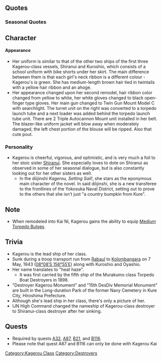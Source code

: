 {{ShipPageHeader}}

==Quotes==
{{ShipQuotes
|Introduction = やっと会えた！陽炎よ。よろしくねっ！
|Introduction/En = We've finally met! I'm Kagerou. Treat me well!

|Introduction/Kai Ni = 司令、今日も合いた！しっかり改修した、新しい陽炎よ！行きましょう！
|Introduction/Kai Ni/En = We're together again today, Commander! I'm a whole new Kagerou now that I've been thoroughly remodeled! Let's go!

|Library = 第四次軍備充実計画で建造された陽炎型駆逐艦、ネームシップの陽炎よ。<br>新鋭の主力駆逐艦として、ハワイ攻撃機動部隊を始め、様々な作戦に参加したわ！<br>よろしくね！
|Library/En = Constructed for the Circle-4 programe, Kagerou-class nameship, Kagerou.<br>As the main power of the newly-made ships, staring off with the Hawaii attack force, I was in lots of varied battles!<br>Treat me well!
|Library/Note = Minor error: was actually created as part of the [https://en.wikipedia.org/wiki/3rd_Naval_Armaments_Supplement_Programme_%28Japan,_1937%29 Circle-3 program], not Circle-4.

|Secretary 1 = 出番かしら？
|Secretary 1/En = Time to go?

|Secretary 1/Kai = 陽炎の出番なの？
|Secretary 1/Kai/En = Is it Kagerou's turn?

|Secretary 2 = なーに？お話したいの？
|Secretary 2/En = Wha~t? You want to talk?

|Secretary 2/Kai Ni = 陽炎の出番？やった！
|Secretary 2/Kai Ni/En = It's my turn? Awright!

|Secretary 3 = ちょっあまり触ると怒るわよ、もぅ
|Secretary 3/En = I'll get angry if you touch me too much, you know?

|Idle/Kai = 司令、話聞いてる？司令？司令ったら！もう私無視するなんてどういうつもり！？
|Idle/Kai/En = Commander, are you listening? Commander? Oh, come on, Commander! What's the big idea, ignoring me?!

|Secretary Married = やったぁ！
|Secretary Married/En = Yay!

|Secretary Married/Kai = 司令…んーまぁ頑張ってるじゃない？うん。私も頑張らないと、一緒にね♪
|Secretary Married/Kai/En = Commander... You've really been doing your best, haven't you? Yeah. I have do my best too, alongside you.

|Wedding = あ、司令！お疲れ様ー…えーと…あっ！これ、ハワイ土産のチョコレートです！
|Wedding/En = Ah, Commander! Great work!... Erm, right.. Um, here's a Hawaiian souvenir chocolate for you!

|Looking At Scores = 司令に電文が届いてるわ
|Looking At Scores/En = A telegram for the commander has arrived.

|Looking At Scores/Kai Ni = はいはい。情報でしょう？私に見せて上げるかな。
|Looking At Scores/Kai Ni/En = I know, I know... you want the intelligence, right? I'll show it to you♪

|Joining A Fleet = いよいよ、私の出番ね！
|Joining A Fleet/En = At last, it's my turn!

|Equipment 1 = やったぁ！
|Equipment 1/En = Yay!

|Equipment 1/Kai Ni = サンキュ！これで行けるわ！?
|Equipment 1/Kai Ni/En = Thank you! I can make it with this!

|Equipment 2 = お？いいんじゃない？ありがとっ
|Equipment 2/En = Oh? This is pretty good! Thanks.

|Equipment 3 = サンキュ！私の活躍、期待してね！
|Equipment 3/En = Thank you! Expect great things from me!

|Supply = サンキュ！私の活躍、期待してね！
|Supply/En = Thank you! Expect great things from me!

|Supply/Kai = 補給か…、ありがと！
|Supply/Kai/En = Supplies? Thanks!

|Docking Minor = 陽炎、休憩入りまーす！
|Docking Minor/En = Kagerou, taking a brea~k!

|Docking Major = ちょっとお休みするね。ふぁーあ…
|Docking Major/En = I'll be away for a bit. *sigh*.

|Docking Complete = 修理の終わった仲間がいるわね。
|Docking Complete/En = Looks like a new friend has just finished repairs.

|Construction = 新しい仲間が到着したわ
|Construction/En = A new friend has arrived.

|Returning From Sortie = 作戦完了よ
|Returning From Sortie/En = Battle complete.

|Starting A Sortie = 両舷全速、陽炎出撃しまーす！
|Starting A Sortie/En = Both turbines to full speed! Kagerou, sortieing!

|Starting A Sortie/Kai Ni = 十八駆、陽炎出撃よ！さあ、行くわよ！
|Starting A Sortie/Kai Ni/En = DesDiv18, Kagerou, sortieing! Now, let's go!

|Battle Start = 砲雷撃戦、用意！
|Battle Start/En = Surface action preparations complete!

|Battle Start/Kai = 敵艦隊発見！　突撃するわ！　陽炎についてらっしゃい！
|Battle Start/Kai/En = Enemy Fleet discovered! I'm going in! Stick with Kagerou!

|Battle Start/Kai Ni = さぁて、皆、いい？改装陽炎型の威力、見せてあげるから！いけ！
|Battle Start/Kai Ni/En = Alright. Ready, everyone? I'll show you the might of the remodeled Kagerou-class! Let's go!

|Attack = 攻撃よ、砲撃！
|Attack/En = Attack!

|Night Battle = 追撃戦に移行するわ！
|Night Battle/En = Switching to pursuit battle!

|Night Attack = 悪いわね、貰ったわ！
|Night Attack/En = How bad for you, take this!

|MVP = どう、私の戦闘は。少しは参考になったかな？ああ、お礼なんていいのよ。
|MVP/En = How was it, my fighting? A text-book case? Ah, thanking me is enough.
|MVP/Note = She's saying that her battle is good enough to use as a reference.

|Minor Damage 1 = ふんっ、これくらい！
|Minor Damage 1/En = Hmmph, it'll take more than that!

|Minor Damage 2 = な、何なの～？
|Minor Damage 2/En = W-what?

|Major Damage = 陽炎型ネームシップの名が泣くわ…も～っ！
|Major Damage/En = I'm not worth of the position of the Kagerou nameship... *sigh*

|Sunk = 私が沈むの？ホントに？嘘…
|Sunk/En = I'm sinking? Really? No way...
}}

===Seasonal Quotes===
{{Shipquoteseasonal
|SecondAnniversary2015 = 今日は大事な日じゃない？司令、みんな、おめでとぅ！
|SecondAnniversary2015_EN = Isn't today a important day? Command, everyone, congrats!
|SecondAnniversary2015_Clip = {{Audio|file=Kagerou_Second Anniversary.ogg}}
|SecondAnniversary2015_Note =

|EarlySummer2015 = 不知火～、あんたも今年は新しい水着買いなさいよ。ふえ？ああ、もう！私が選んであげる！
|EarlySummer2015_EN = Shiranui~! You, too, should buy a new swimsuit this year. Eh? Aah, sheesh! I'll choose for you!
|EarlySummer2015_Clip = {{Audio|file=Kagerou_Early_Summer_2015.ogg}}
|EarlySummer2015_Note = 

|MidSummer2015 = ほーら！十八駆で海に行くわよ。ちゃんと服の下に水着着た？不知火、アンタもよ！
|MidSummer2015_EN = Hey! We're going to sea with the 18th Des Div's members. Are you all properly wearing swimsuits under your clothes? Shiranui, this goes for you too!
|MidSummer2015_Clip = {{Audio|file=Kagerou_Mid-Summer_2015_Secretary_1.ogg}}
|MidSummer2015_Note =

|Christmas2015 = クリスマスよ。楽しまないと！皆食べてる？お、不知火も意外と楽しそうね。
|Christmas2015_EN = It's Christmas, we need to enjoy ourselves! Is everyone eating? Oh, Shiranui looks surprisingly happy, doesn't she?
|Christmas2015_Clip = {{Audio|file=Kagerou_Christmas_2015.ogg}}
|Christmas2015_Note = 

|EndofYear2015 = もう大晦日、ホント早いわよね。大掃除も早めに片付けないと。え？おせち？う～ん・・・。
|EndofYear2015_EN = It's already New Year's Eve, it really came too fast. I should also finish up fast with cleaning. Eh? New Year's Food? Yeah.
|EndofYear2015_Clip = {{Audio|file=Kagerou_End_of_Year_2015.ogg}}
|EndofYear2015_Note = 

|NewYear2016 = 司令、あけましておめでとう！今年も、十八駆と、陽炎型をどうぞよろしくね！
|NewYear2016_EN = Commander, Happy New Year! Please take care of the Kagerou class and 18th Destroyer Division this year, too!
|NewYear2016_Clip = {{Audio|file=Kagerou_New_Year_2016.ogg}}
|NewYear2016_Note = 

|Setsubun2016 = 節分かぁ…ま、いいか。じゃ、投げるよー！…って不知火ぃ！？あんた何やってんの！？
|Setsubun2016_EN = So it's Setsubun... Oh well. Okay, it's time to throw! Whoa, Shiranui! What are you doing?
|Setsubun2016_Clip = {{Audio|file=Kagerou_Setsubun_2016.ogg}}
|Setsubun2016_Note = 

|Valentine2016 = ま、一応ね？一応用意したの・・・司令、はい、あげるわ。ま、一応だから！いちおう！
|Valentine2016_EN = Well, "just because", okay? I had it ready, "just because"... Commander. Here's a chocolate. Well... I'm giving one "just because"! "Just because"!!
|Valentine2016_Clip = {{Audio|file=Kagerou_Valentine_2016.ogg}}
|Valentine2016_Note = 

|WhiteDay2016 = 司令、一応お返しとかってあっ、あるの？…サンキュー！ちょっと嬉しいかな。
|WhiteDay2016_EN = Commander, I'll ask this once but is there any return sweets for me? ...Thank you! I'm a little happy.
|WhiteDay2016_Clip = {{Audio|file=Kagerou White Day 2016.ogg}}
|WhiteDay2016_Note =

|ThirdAnniversary2016 = 今日は大事な日じゃない？司令、皆、おめでとう！
|ThirdAnniversary2016_EN = Isn't today an important day? Commander, everyone, congrats!
|ThirdAnniversary2016_Clip = {{Audio|file=Kagerou_Second_Anniversary.ogg}}
|ThirdAnniversary2016_Note = From [[Seasonal/Second_Anniversary]]
}}<!--==Character==

===Appearance===

===Personality=== -->

==Character==
====Appearance====
*Her uniform is similar to that of the other two ships of the first three Kagerou-class vessels, Shiranui and Kuroshio, which consists of a school uniform with bike shorts under her skirt. The main difference between them is that each girl's neck ribbon is a different colour - Kagerou's is green. She has medium-length brown hair tied in twintails with a yellow hair ribbon and an ahoge.
*Her appearance changed upon her second remodel, hair ribbon color changed from yellow to white, her white gloves changed to black open-finger type gloves. Her main gun changed to Twin Gun Mount Model C with searchlight. The turret unit on the right was converted to a torpedo launch tube and a next loader was added behind the torpedo launch tube unit. There are 2 Triple Autocannon Mount unit installed in her belt. The blazer-like uniform jacket will blow away when moderately damaged, the left chest portion of the blouse will be ripped. Also that cute pout.

===Personality===
*Kagerou is cheerful, vigorous, and optimistic, and is very much a foil to her stoic sister [[Shiranui]]. She especially loves to dote on Shiranui as observed in some of her seasonal dialogue, but is also constantly looking out for her other sisters as well.
**In the dōjinshi ''Kagerou, Setting Sail!'', she stars as the eponymous main character of the novel. In said dōjinshi, she is a new transferee to the frontlines of the Yokosuka Naval District, setting out to prove to the others that she isn't just "a country bumpkin from Kure".

==Note==
*When remodeled into Kai Ni, Kagerou gains the ability to equip [[:Category:Extra_Armor_(Medium)|Medium Torpedo Bulges]].

==Trivia==
*Kagerou is the lead ship of her class.
*Sunk during a troop transport run from [http://en.wikipedia.org/wiki/Rabaul Rabaul] to [http://en.wikipedia.org/wiki/Kolombangara Kolombangara] on 7 May, 1943 ([http://tools.wmflabs.org/geohack/geohack.php?pagename=Japanese_destroyer_Kager%C5%8D_%281938%29&params=08_08_S_156_55_E_type:event_region:SB-WE_dim:300km 08°08′S 156°55′E]) along with Kuroshio and Oyashio.
*Her name translates to "heat haze".
**It was first carried by the fifth ship of the Murakumo class Torpedo Boat Destroyers in 1898.
*"Destroyer Kagerou Monument" and "15th DesDiv Memorial Monument" are built in the Long-duration Park of the former Navy Cemetery in Kure City, Hiroshima Prefecture.
*Although she's lead ship in her class, there's only a picture of her.
*IJN High Command changed the nameship of Kagerou-class destroyer to Shiranui-class destroyer after her sinking.

==Quests==
* Required by quests [[Quests#A32|A32]], [[Quests#A87|A87]], [[Quests#B21|B21]], and [[Quests#B116|B116]].
*Please note that quest A87 and B116 can only be done with Kagerou Kai

{{ShipPageFooter}}
[[Category:Kagerou Class]]
[[Category:Destroyers]]